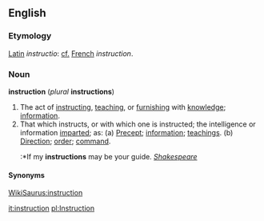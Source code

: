==English==

===Etymology===
[[Latin]] ''instructio'': [[cf.]] [[French]] ''instruction''.

===Noun===
'''instruction''' (''plural'' '''instructions''')

#The act of [[instruct]]ing, [[teach]]ing, or [[furnish]]ing with [[knowledge]]; [[information]].
#That which instructs, or with which one is instructed; the intelligence or information [[impart]]ed; as: (a) [[Precept]]; [[information]]; [[teachings]]. (b) [[Direction]]; [[order]]; [[command]]. 
#:*If my '''instructions''' may be your guide. ''[[Shakespeare (source)|Shakespeare]]'' 

====Synonyms====
[[WikiSaurus:instruction]]

{{webster}}

[[it:instruction]]
[[pl:Instruction]]